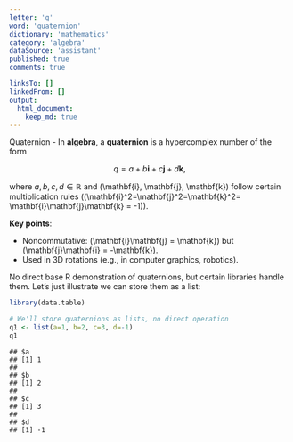 ```yaml
---
letter: 'q'
word: 'quaternion'
dictionary: 'mathematics'
category: 'algebra'
dataSource: 'assistant'
published: true
comments: true

linksTo: []
linkedFrom: []
output:
  html_document:
    keep_md: true
---
```




<a id="quaternion">Quaternion</a> - In **algebra**, a **quaternion** is a hypercomplex number of the form

$$
q = a + b\mathbf{i} + c\mathbf{j} + d\mathbf{k},
$$

where $a,b,c,d \in \mathbb{R}$ and \(\mathbf{i}, \mathbf{j}, \mathbf{k}\) follow certain multiplication rules (\(\mathbf{i}^2=\mathbf{j}^2=\mathbf{k}^2= \mathbf{i}\mathbf{j}\mathbf{k} = -1\)).

**Key points**:
- Noncommutative: \(\mathbf{i}\mathbf{j} = \mathbf{k}\) but \(\mathbf{j}\mathbf{i} = -\mathbf{k}\).
- Used in 3D rotations (e.g., in computer graphics, robotics).

No direct base R demonstration of quaternions, but certain libraries handle them. Let’s just illustrate we can store them as a list:


``` r
library(data.table)

# We'll store quaternions as lists, no direct operation
q1 <- list(a=1, b=2, c=3, d=-1)
q1
```

```
## $a
## [1] 1
## 
## $b
## [1] 2
## 
## $c
## [1] 3
## 
## $d
## [1] -1
```

